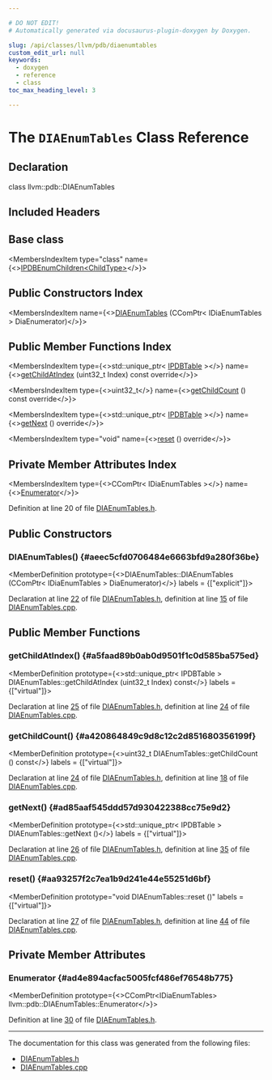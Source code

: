 ```yaml
---

# DO NOT EDIT!
# Automatically generated via docusaurus-plugin-doxygen by Doxygen.

slug: /api/classes/llvm/pdb/diaenumtables
custom_edit_url: null
keywords:
  - doxygen
  - reference
  - class
toc_max_heading_level: 3

---
```





# The `DIAEnumTables` Class Reference

<DoxygenPage pluginConfig={pluginConfig}>



## Declaration

<CodeBlock>class llvm::pdb::DIAEnumTables</CodeBlock>

## Included Headers

<IncludesList>
<IncludesListItem
  filePath="llvm/DebugInfo/PDB/DIA/DIAEnumTables.h"
  permalink="/docs/api/files/include/include/llvm/include/llvm/debuginfo/include/llvm/debuginfo/pdb/include/llvm/debuginfo/pdb/dia/diaenumtables-h"
  isLocal="true" />
</IncludesList>

## Base class

<MembersIndex>

<MembersIndexItem
  type="class"
  name={<><a href="/docs/api/classes/llvm/pdb/ipdbenumchildren">IPDBEnumChildren&lt;ChildType&gt;</a></>}>
</MembersIndexItem>

</MembersIndex>

## Public Constructors Index

<MembersIndex>

<MembersIndexItem
  name={<><a href="#aeec5cfd0706484e6663bfd9a280f36be">DIAEnumTables</a> (CComPtr&lt; IDiaEnumTables &gt; DiaEnumerator)</>}>
</MembersIndexItem>

</MembersIndex>

## Public Member Functions Index

<MembersIndex>

<MembersIndexItem
  type={<>std::unique&#95;ptr&lt; <a href="/docs/api/classes/llvm/pdb/ipdbtable">IPDBTable</a> &gt;</>}
  name={<><a href="#a5faad89b0ab0d9501f1c0d585ba575ed">getChildAtIndex</a> (uint32&#95;t Index) const override</>}>
</MembersIndexItem>

<MembersIndexItem
  type={<>uint32&#95;t</>}
  name={<><a href="#a420864849c9d8c12c2d851680356199f">getChildCount</a> () const override</>}>
</MembersIndexItem>

<MembersIndexItem
  type={<>std::unique&#95;ptr&lt; <a href="/docs/api/classes/llvm/pdb/ipdbtable">IPDBTable</a> &gt;</>}
  name={<><a href="#ad85aaf545ddd57d930422388cc75e9d2">getNext</a> () override</>}>
</MembersIndexItem>

<MembersIndexItem
  type="void"
  name={<><a href="#aa93257f2c7ea1b9d241e44e55251d6bf">reset</a> () override</>}>
</MembersIndexItem>

</MembersIndex>

## Private Member Attributes Index

<MembersIndex>

<MembersIndexItem
  type={<>CComPtr&lt; IDiaEnumTables &gt;</>}
  name={<><a href="#ad4e894acfac5005fcf486ef76548b775">Enumerator</a></>}>
</MembersIndexItem>

</MembersIndex>


Definition at line 20 of file <a href="/docs/api/files/include/include/llvm/include/llvm/debuginfo/include/llvm/debuginfo/pdb/include/llvm/debuginfo/pdb/dia/diaenumtables-h">DIAEnumTables.h</a>.

<SectionDefinition>

## Public Constructors

### DIAEnumTables() {#aeec5cfd0706484e6663bfd9a280f36be}

<MemberDefinition
  prototype={<>DIAEnumTables::DIAEnumTables (CComPtr&lt; IDiaEnumTables &gt; DiaEnumerator)</>}
  labels = {["explicit"]}>

Declaration at line <a href="/docs/api/files/include/include/llvm/include/llvm/debuginfo/include/llvm/debuginfo/pdb/include/llvm/debuginfo/pdb/dia/diaenumtables-h/#l00022">22</a> of file <a href="/docs/api/files/include/include/llvm/include/llvm/debuginfo/include/llvm/debuginfo/pdb/include/llvm/debuginfo/pdb/dia/diaenumtables-h">DIAEnumTables.h</a>, definition at line <a href="/docs/api/files/lib/lib/debuginfo/lib/debuginfo/pdb/lib/debuginfo/pdb/dia/diaenumtables-cpp/#l00015">15</a> of file <a href="/docs/api/files/lib/lib/debuginfo/lib/debuginfo/pdb/lib/debuginfo/pdb/dia/diaenumtables-cpp">DIAEnumTables.cpp</a>.
</MemberDefinition>

</SectionDefinition>

<SectionDefinition>

## Public Member Functions

### getChildAtIndex() {#a5faad89b0ab0d9501f1c0d585ba575ed}

<MemberDefinition
  prototype={<>std::unique&#95;ptr&lt; IPDBTable &gt; DIAEnumTables::getChildAtIndex (uint32&#95;t Index) const</>}
  labels = {["virtual"]}>

Declaration at line <a href="/docs/api/files/include/include/llvm/include/llvm/debuginfo/include/llvm/debuginfo/pdb/include/llvm/debuginfo/pdb/dia/diaenumtables-h/#l00025">25</a> of file <a href="/docs/api/files/include/include/llvm/include/llvm/debuginfo/include/llvm/debuginfo/pdb/include/llvm/debuginfo/pdb/dia/diaenumtables-h">DIAEnumTables.h</a>, definition at line <a href="/docs/api/files/lib/lib/debuginfo/lib/debuginfo/pdb/lib/debuginfo/pdb/dia/diaenumtables-cpp/#l00024">24</a> of file <a href="/docs/api/files/lib/lib/debuginfo/lib/debuginfo/pdb/lib/debuginfo/pdb/dia/diaenumtables-cpp">DIAEnumTables.cpp</a>.
</MemberDefinition>

### getChildCount() {#a420864849c9d8c12c2d851680356199f}

<MemberDefinition
  prototype={<>uint32&#95;t DIAEnumTables::getChildCount () const</>}
  labels = {["virtual"]}>

Declaration at line <a href="/docs/api/files/include/include/llvm/include/llvm/debuginfo/include/llvm/debuginfo/pdb/include/llvm/debuginfo/pdb/dia/diaenumtables-h/#l00024">24</a> of file <a href="/docs/api/files/include/include/llvm/include/llvm/debuginfo/include/llvm/debuginfo/pdb/include/llvm/debuginfo/pdb/dia/diaenumtables-h">DIAEnumTables.h</a>, definition at line <a href="/docs/api/files/lib/lib/debuginfo/lib/debuginfo/pdb/lib/debuginfo/pdb/dia/diaenumtables-cpp/#l00018">18</a> of file <a href="/docs/api/files/lib/lib/debuginfo/lib/debuginfo/pdb/lib/debuginfo/pdb/dia/diaenumtables-cpp">DIAEnumTables.cpp</a>.
</MemberDefinition>

### getNext() {#ad85aaf545ddd57d930422388cc75e9d2}

<MemberDefinition
  prototype={<>std::unique&#95;ptr&lt; IPDBTable &gt; DIAEnumTables::getNext ()</>}
  labels = {["virtual"]}>

Declaration at line <a href="/docs/api/files/include/include/llvm/include/llvm/debuginfo/include/llvm/debuginfo/pdb/include/llvm/debuginfo/pdb/dia/diaenumtables-h/#l00026">26</a> of file <a href="/docs/api/files/include/include/llvm/include/llvm/debuginfo/include/llvm/debuginfo/pdb/include/llvm/debuginfo/pdb/dia/diaenumtables-h">DIAEnumTables.h</a>, definition at line <a href="/docs/api/files/lib/lib/debuginfo/lib/debuginfo/pdb/lib/debuginfo/pdb/dia/diaenumtables-cpp/#l00035">35</a> of file <a href="/docs/api/files/lib/lib/debuginfo/lib/debuginfo/pdb/lib/debuginfo/pdb/dia/diaenumtables-cpp">DIAEnumTables.cpp</a>.
</MemberDefinition>

### reset() {#aa93257f2c7ea1b9d241e44e55251d6bf}

<MemberDefinition
  prototype="void DIAEnumTables::reset ()"
  labels = {["virtual"]}>

Declaration at line <a href="/docs/api/files/include/include/llvm/include/llvm/debuginfo/include/llvm/debuginfo/pdb/include/llvm/debuginfo/pdb/dia/diaenumtables-h/#l00027">27</a> of file <a href="/docs/api/files/include/include/llvm/include/llvm/debuginfo/include/llvm/debuginfo/pdb/include/llvm/debuginfo/pdb/dia/diaenumtables-h">DIAEnumTables.h</a>, definition at line <a href="/docs/api/files/lib/lib/debuginfo/lib/debuginfo/pdb/lib/debuginfo/pdb/dia/diaenumtables-cpp/#l00044">44</a> of file <a href="/docs/api/files/lib/lib/debuginfo/lib/debuginfo/pdb/lib/debuginfo/pdb/dia/diaenumtables-cpp">DIAEnumTables.cpp</a>.
</MemberDefinition>

</SectionDefinition>

<SectionDefinition>

## Private Member Attributes

### Enumerator {#ad4e894acfac5005fcf486ef76548b775}

<MemberDefinition
  prototype={<>CComPtr&lt;IDiaEnumTables&gt; llvm::pdb::DIAEnumTables::Enumerator</>}>

Definition at line <a href="/docs/api/files/include/include/llvm/include/llvm/debuginfo/include/llvm/debuginfo/pdb/include/llvm/debuginfo/pdb/dia/diaenumtables-h/#l00030">30</a> of file <a href="/docs/api/files/include/include/llvm/include/llvm/debuginfo/include/llvm/debuginfo/pdb/include/llvm/debuginfo/pdb/dia/diaenumtables-h">DIAEnumTables.h</a>.
</MemberDefinition>

</SectionDefinition>

<hr/>

The documentation for this class was generated from the following files:

<ul>
<li><a href="/docs/api/files/include/include/llvm/include/llvm/debuginfo/include/llvm/debuginfo/pdb/include/llvm/debuginfo/pdb/dia/diaenumtables-h">DIAEnumTables.h</a></li>
<li><a href="/docs/api/files/lib/lib/debuginfo/lib/debuginfo/pdb/lib/debuginfo/pdb/dia/diaenumtables-cpp">DIAEnumTables.cpp</a></li>
</ul>

</DoxygenPage>
